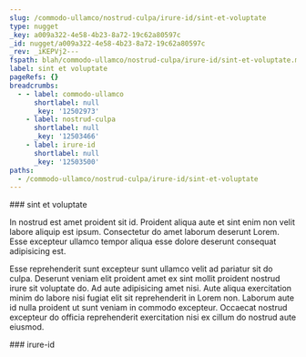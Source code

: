 ```yaml
---
slug: /commodo-ullamco/nostrud-culpa/irure-id/sint-et-voluptate
type: nugget
_key: a009a322-4e58-4b23-8a72-19c62a80597c
_id: nugget/a009a322-4e58-4b23-8a72-19c62a80597c
_rev: _iKEPVj2---
fspath: blah/commodo-ullamco/nostrud-culpa/irure-id/sint-et-voluptate.md
label: sint et voluptate
pageRefs: {}
breadcrumbs:
  - - label: commodo-ullamco
      shortlabel: null
      _key: '12502973'
    - label: nostrud-culpa
      shortlabel: null
      _key: '12503466'
    - label: irure-id
      shortlabel: null
      _key: '12503500'
paths:
  - /commodo-ullamco/nostrud-culpa/irure-id/sint-et-voluptate
---
```


<NuggetArea>
<Nugget slug="/commodo-ullamco/nostrud-culpa/irure-id/sint-et-voluptate" type="nugget" _key="a009a322-4e58-4b23-8a72-19c62a80597c" _id="nugget/a009a322-4e58-4b23-8a72-19c62a80597c" _rev="_iKEPVj2---" fspath="blah/commodo-ullamco/nostrud-culpa/irure-id/sint-et-voluptate.md" label="sint et voluptate" paths="/commodo-ullamco/nostrud-culpa/irure-id/sint-et-voluptate">
<NuggetBody>
### sint et voluptate

In nostrud est amet proident sit id. Proident aliqua aute et sint enim non velit labore aliquip est ipsum. Consectetur do amet laborum deserunt Lorem. Esse excepteur ullamco tempor aliqua esse dolore deserunt consequat adipisicing est.

Esse reprehenderit sunt excepteur sunt ullamco velit ad pariatur sit do culpa. Deserunt veniam elit proident amet ex sint mollit proident nostrud irure sit voluptate do. Ad aute adipisicing amet nisi. Aute aliqua exercitation minim do labore nisi fugiat elit sit reprehenderit in Lorem non. Laborum aute id nulla proident ut sunt veniam in commodo excepteur. Occaecat nostrud excepteur do officia reprehenderit exercitation nisi ex cillum do nostrud aute eiusmod.

</NuggetBody>
<Breadcrumbs>
<Crumbs>
<Crumb _key="12502973" label="commodo-ullamco" /><Crumb _key="12503466" label="nostrud-culpa" /><Crumb _key="12503500" label="irure-id" />
</Crumbs>
</Breadcrumbs>
</Nugget>

<NuggetsInbound>
</NuggetsInbound>
<NuggetsOutbound>
</NuggetsOutbound>
</NuggetArea>
<PassagesInbound>
<Passage direction="inbound" type="passage" _key="12503500" _id="passage/12503500" _rev="_iKEPVju--_" label="irure-id" passage="irure-id" fspath="blah/commodo-ullamco/nostrud-culpa/irure-id" paths="/commodo-ullamco/nostrud-culpa/irure-id" slug="/commodo-ullamco/nostrud-culpa/irure-id">
<NuggetBody>
### irure-id

</NuggetBody>
<Breadcrumbs>
<Crumbs>
<Crumb _key="12502973" label="commodo-ullamco" /><Crumb _key="12503466" label="nostrud-culpa" />
</Crumbs>
</Breadcrumbs>
</Passage>

</PassagesInbound>
<PassagesOutbound>
</PassagesOutbound>